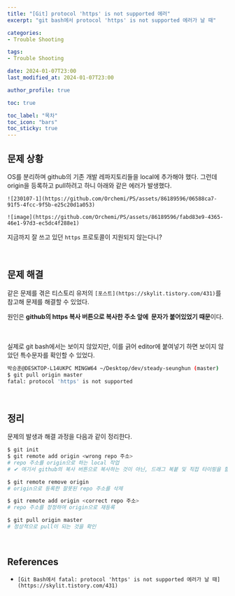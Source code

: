 ```yaml
---
title: "[Git] protocol 'https' is not supported 에러"
excerpt: "git bash에서 protocol 'https' is not supported 에러가 날 때"

categories: 
- Trouble Shooting

tags:
- Trouble Shooting

date: 2024-01-07T23:00
last_modified_at: 2024-01-07T23:00

author_profile: true

toc: true

toc_label: "목차"
toc_icon: "bars"
toc_sticky: true
---
```


## 문제 상황

OS를 분리하며 github의 기존 개발 레파지토리들을 local에 추가해야 했다. 그런데 origin을 등록하고 pull하려고 하니 아래와 같은 에러가 발생했다.

`![230107-1](https://github.com/Orchemi/PS/assets/86189596/06588ca7-91f5-4fcc-9f5b-e25c20d1a053)`

`![image](https://github.com/Orchemi/PS/assets/86189596/fabd83e9-4365-46e1-97d3-ec5dc4f288e1)`

지금까지 잘 쓰고 있던 `https` 프로토콜이 지원되지 않는다니?

<br />

## 문제 해결

같은 문제를 겪은 티스토리 유저의 `[포스트](https://skylit.tistory.com/431)`를 참고해 문제를 해결할 수 있었다.

원인은 **github의 https 복사 버튼으로 복사한 주소 앞에 `` 문자가 붙어있었기 때문**이다. 

<br />

실제로 git bash에서는 보이지 않았지만, 이를 긁어 editor에 붙여넣기 하면 보이지 않았던 특수문자를 확인할 수 있었다.

```bash
박승훈@DESKTOP-L14UKPC MINGW64 ~/Desktop/dev/steady-seunghun (master)
$ git pull origin master
fatal: protocol 'https' is not supported
```

<br />

## 정리

문제의 발생과 해결 과정을 다음과 같이 정리한다.

```bash
$ git init
$ git remote add origin <wrong repo 주소>
# repo 주소를 origin으로 하는 local 작업
# ✔ 여기서 github의 복사 버튼으로 복사하는 것이 아닌, 드래그 복붙 및 직접 타이핑을 할 것

$ git remote remove origin 
# origin으로 등록한 잘못된 repo 주소를 삭제

$ git remote add origin <correct repo 주소>
# repo 주소를 정정하여 origin으로 재등록

$ git pull origin master
# 정상적으로 pull이 되는 것을 확인
```

<br />

## References

- `[Git Bash에서 fatal: protocol 'https' is not supported 에러가 날 때](https://skylit.tistory.com/431)`